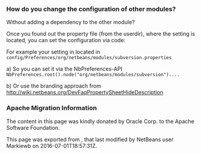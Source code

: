 <!--

    Licensed to the Apache Software Foundation (ASF) under one
    or more contributor license agreements.  See the NOTICE file
    distributed with this work for additional information
    regarding copyright ownership.  The ASF licenses this file
    to you under the Apache License, Version 2.0 (the
    "License"); you may not use this file except in compliance
    with the License.  You may obtain a copy of the License at

      http://www.apache.org/licenses/LICENSE-2.0

    Unless required by applicable law or agreed to in writing,
    software distributed under the License is distributed on an
    "AS IS" BASIS, WITHOUT WARRANTIES OR CONDITIONS OF ANY
    KIND, either express or implied.  See the License for the
    specific language governing permissions and limitations
    under the License.

-->
===How do you change the configuration of other modules?===
Without adding a dependency to the other module?

Once you found out the property file (from the userdir), where the setting is located, you can set the configuration via code:

For example your setting in located in
<code>config/Preferences/org/netbeans/modules/subversion.properties</code>

a) So you can set it via the NbPreferences-API
<code>
NbPreferences.root().node("org/netbeans/modules/subversion")....
</code>

b) Or use the branding approach from http://wiki.netbeans.org/DevFaqPropertySheetHideDescription

===Apache Migration Information===

The content in this page was kindly donated by Oracle Corp. to the
Apache Software Foundation.

This page was exported from , 
that last modified by NetBeans user Markiewb 
on 2016-07-01T18:57:31Z.

